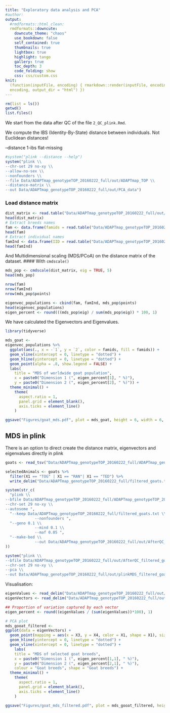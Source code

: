 ```yaml
---
title: "Exploratory data analysis and PCA"
#author:
output:
  #rmdformats::html_clean:
  rmdformats::downcute:
    downcute_theme: "chaos"
    use_bookdown: false
    self_contained: true
    thumbnails: true
    lightbox: true
    highlight: tango
    gallery: true
    toc_depth: 3
    code_folding: show
    css: css/custom.css
knit:
  (function(inputFile, encoding) { rmarkdown::render(inputFile, encoding =
  encoding, output_dir = "html") })
---
```


```r
rm(list = ls())
getwd()
list.files()
```

We start from the data after QC of the file `2_QC_plink.Rmd`.

We compute the IBS (Identity-By-State) distance between individuals.
Not Euclidean distances!

--distance 1-ibs flat-missing

```r
#system("plink --distance --help")
system("plink \\
--chr-set 29 no-xy \\
--allow-no-sex \\
--nonfounders \\
--file Data/ADAPTmap_genotypeTOP_20160222_full/out/ADAPTmap_TOP \\
--distance-matrix \\
--out Data/ADAPTmap_genotypeTOP_20160222_full/out/PCA_data")
```

### Load distance matrix

```r
dist_matrix <- read.table("Data/ADAPTmap_genotypeTOP_20160222_full/out/PCA_data.mdist", header = F)
head(dist_matrix)
# Extract breeds names
fam <- data.frame(famids = read.table("Data/ADAPTmap_genotypeTOP_20160222_full/out/PCA_data.mdist.id")[, 1])
head(fam)
# Extract individual names
famInd <- data.frame(IID = read.table("Data/ADAPTmap_genotypeTOP_20160222_full/out/PCA_data.mdist.id")[, 2])
head(famInd)
```
And Multidimensional scaling (MDS/PCoA) on the distance matrix of the dataset.
#### With `cmdscale()`
```r
mds_pop <- cmdscale(dist_matrix, eig = TRUE, 5)
head(mds_pop)
```
```r
nrow(fam)
nrow(famInd)
nrow(mds_pop$points)

eigenvec_populations <- cbind(fam, famInd, mds_pop$points)
head(eigenvec_populations)
eigen_percent <- round(((mds_pop$eig) / sum(mds_pop$eig)) * 100, 1)
```
We have calculated the Eigenvectors and Eigenvalues.

```r
library(tidyverse)

mds_goat <-
eigenvec_populations %>%
  ggplot(aes(., x = -`1`, y = `2`, color = famids, fill = famids)) +
  geom_vline(xintercept = 0, linetype = "dotted") +
  geom_hline(yintercept = 0, linetype = "dotted") +
  geom_point(alpha = .8, show.legend = FALSE) +
  labs(
    title = "MDS of worldwide goat population",
    x = paste0("Dimension 1 (", eigen_percent[1], " %)"),
    y = paste0("Dimension 2 (", eigen_percent[2], " %)")) +
  theme_minimal() +
    theme(
      aspect.ratio = 1,
      panel.grid = element_blank(),
      axis.ticks = element_line()
    )

ggsave("Figures/goat_mds.pdf", plot = mds_goat, height = 6, width = 6, dpi = 600, device = grDevices::cairo_pdf)

```

## MDS in plink
There is an option to direct create the distance matrix, eigenvectors and eigenvalues directly in plink
```r
goats <- read_tsv("Data/ADAPTmap_genotypeTOP_20160222_full/ADAPTmap_genotypeTOP_20160222_full.fam", col_names = F)

selectedAnimals <- goats %>%
  filter(X1 == "TOG" | X1 == "RAN"| X1 == "TED") %>%
  write_delim("Data/ADAPTmap_genotypeTOP_20160222_full/filtered_goats.txt", col_names = F)
```
```r
system(str_c(
  "plink \\
--bfile Data/ADAPTmap_genotypeTOP_20160222_full/ADAPTmap_genotypeTOP_20160222_full \\
--chr-set 29 no-xy \\
--autosome ",
  "--keep Data/ADAPTmap_genotypeTOP_20160222_full/filtered_goats.txt \\
             --nonfounders ",
  "--geno 0.1 \\
             --mind 0.1 \\
             --maf 0.05 ",
  "--make-bed \\
             --out Data/ADAPTmap_genotypeTOP_20160222_full/out/AfterQC_filtered_goats"
))
```
```r
system("plink \\
--bfile Data/ADAPTmap_genotypeTOP_20160222_full/out/AfterQC_filtered_goats \\
--chr-set 29 no-xy \\
--pca \\
--out Data/ADAPTmap_genotypeTOP_20160222_full/out/plinkMDS_filtered_goats")
```
Visualisation:
```r
eigenValues <- read_delim("Data/ADAPTmap_genotypeTOP_20160222_full/out/plinkMDS_filtered_goats.eigenval", delim = " ", col_names = F)
eigenVectors <- read_delim("Data/ADAPTmap_genotypeTOP_20160222_full/out/plinkMDS_filtered_goats.eigenvec", delim = " ", col_names = F)

## Proportion of variation captured by each vector
eigen_percent <- round((eigenValues / (sum(eigenValues))*100), 1)

# PCA plot
mds_gooat_filtered <-
ggplot(data = eigenVectors) +
  geom_point(mapping = aes(x = X3, y = X4, color = X1, shape = X1), size = 3, show.legend = TRUE ) +
  geom_hline(yintercept = 0, linetype = "dotted") +
  geom_vline(xintercept = 0, linetype = "dotted") +
    labs(
    title = "MDS of selected goat breeds",
    x = paste0("Dimension 1 (", eigen_percent[1,1], " %)"),
    y = paste0("Dimension 2 (", eigen_percent[2,1], " %)"),
    colour = "Goat breeds", shape = "Goat breeds") +
  theme_minimal() +
    theme(
      aspect.ratio = 1,
      panel.grid = element_blank(),
      axis.ticks = element_line()
    )

ggsave("Figures/goat_mds_filtered.pdf", plot = mds_gooat_filtered, height = 6, width = 6, dpi = 600, device = grDevices::cairo_pdf)

```